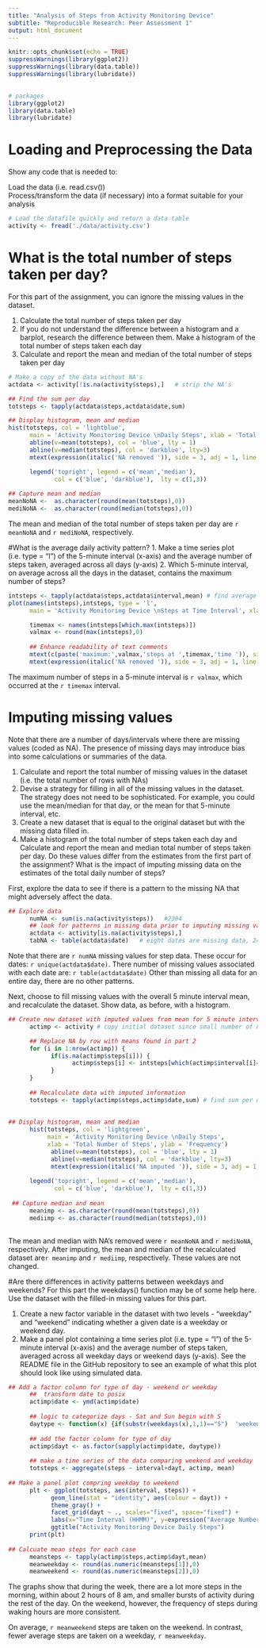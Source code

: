 ```yaml
---
title: "Analysis of Steps from Activity Monitoring Device"
subtitle: "Reproducible Research: Peer Assessment 1"
output: html_document
---
```


```r
knitr::opts_chunk$set(echo = TRUE)
suppressWarnings(library(ggplot2))
suppressWarnings(library(data.table))
suppressWarnings(library(lubridate))
                 
```

```r
# packages 
library(ggplot2)
library(data.table)
library(lubridate)

```

# Loading and Preprocessing the Data
Show any code that is needed to:

Load the data (i.e. read.csv())  
Process/transform the data (if necessary) into a format suitable for your analysis

```r
# Load the datafile quickly and return a data table
activity <- fread('./data/activity.csv')

```

# What is the total number of steps taken per day?
For this part of the assignment, you can ignore the missing values in the dataset.

1. Calculate the total number of steps taken per day
2. If you do not understand the difference between a histogram and a barplot, research the difference between them. Make a histogram of the total number of steps taken each day
3. Calculate and report the mean and median of the total number of steps taken per day

```r
# Make a copy of the data without NA's
actdata <- activity[!is.na(activity$steps),]   # strip the NA's

## Find the sum per day
totsteps <- tapply(actdata$steps,actdata$date,sum) 

## Display histogram, mean and median 
hist(totsteps, col = 'lightblue', 
      main = 'Activity Monitoring Device \nDaily Steps', xlab = 'Total Number of Steps', ylab = 'Frequency')
      abline(v=mean(totsteps), col = 'blue', lty = 1)     
      abline(v=median(totsteps), col = 'darkblue', lty=3)  
      mtext(expression(italic('NA removed ')), side = 3, adj = 1, line = -4)

      legend('topright', legend = c('mean','median'), 
             col = c('blue', 'darkblue'),  lty = c(1,3))
      
## Capture mean and median
meanNoNA <-  as.character(round(mean(totsteps),0))
mediNoNA <-  as.character(round(median(totsteps),0))

```
 
The mean and median of the total number of steps taken per day are `r meanNoNA` and `r mediNoNA`, respectively. 
 
 
 
 
#What is the average daily activity pattern?
1. Make a time series plot (i.e. type = "l") of the 5-minute interval (x-axis) and the average number of steps taken, averaged across all days (y-axis)
2. Which 5-minute interval, on average across all the days in the dataset, contains the maximum number of steps?

```r
intsteps <- tapply(actdata$steps,actdata$interval,mean) # find average per interval
plot(names(intsteps),intsteps, type = 'l',
      main = 'Activity Monitoring Device \nSteps at Time Interval', xlab = 'Time Interval (HHMM)', ylab = 'Average Steps')

      timemax <- names(intsteps[which.max(intsteps)])
      valmax <- round(max(intsteps),0)   
     
      ## Enhance readability of text comments
      mtext(c(paste('maximum:',valmax,'steps at ',timemax,'time ')), side = 3, adj = 1, line = -2)
      mtext(expression(italic('NA removed ')), side = 3, adj = 1, line = -4)

```

The maximum number of steps in a 5-minute interval is `r valmax`, which occurred at the `r timemax` interval. 

# Imputing missing values
Note that there are a number of days/intervals where there are missing values (coded as NA). The presence of missing days may introduce bias into some calculations or summaries of the data.

1. Calculate and report the total number of missing values in the dataset (i.e. the total number of rows with NAs)
2. Devise a strategy for filling in all of the missing values in the dataset. The strategy does not need to be sophisticated. For example, you could use the mean/median for that day, or the mean for that 5-minute interval, etc.
3. Create a new dataset that is equal to the original dataset but with the missing data filled in.
4. Make a histogram of the total number of steps taken each day and Calculate and report the mean and median total number of steps taken per day. Do these values differ from the estimates from the first part of the assignment? What is the impact of imputing missing data on the estimates of the total daily number of steps?

First, explore the data to see if there is a pattern to the missing NA that might adversely affect the data. 

```r
## Explore data
      numNA <- sum(is.na(activity$steps))   #2304
      ## look for patterns in missing data prior to imputing missing values
      actdata <- activity[is.na(activity$steps),]
      tabNA <- table(actdata$date)   # eight dates are missing data, 24*60/5 = 288 measurements
```
Note that there are `r numNA` missing values for step data.  These occur for dates: `r unique(actdata$date)`. There number of missing values associated with each date are: `r table(actdata$date)` Other than missing all data for an entire day, there are no other patterns. 


Next, choose to fill missing values with the overall 5 minute interval mean, and recalculate the dataset. Show data, as before, with a histogram. 
```r
## Create new dataset with imputed values from mean for 5 minute interval
      actimp <- activity # copy initial dataset since small number of na

      ## Replace NA by row with means found in part 2
      for (i in 1:nrow(actimp)) {
            if(is.na(actimp$steps[i])) {
                  actimp$steps[i] <- intsteps[which(actimp$interval[i]==as.numeric(names(intsteps)))]
            }
      }
      
      ## Recalculate data with imputed information
      totsteps <- tapply(actimp$steps,actimp$date,sum) # find sum per day
      
      
## Display histogram, mean and median 
      hist(totsteps, col = 'lightgreen', 
           main = 'Activity Monitoring Device \nDaily Steps', 
           xlab = 'Total Number of Steps', ylab = 'Frequency')
            abline(v=mean(totsteps), col = 'blue', lty = 1)     
            abline(v=median(totsteps), col = 'darkblue', lty=3) 
            mtext(expression(italic('NA imputed ')), side = 3, adj = 1, line = -4)
      
      legend('topright', legend = c('mean','median'), 
             col = c('blue', 'darkblue'),  lty = c(1,3))    
      
 ## Capture median and mean
      meanimp <- as.character(round(mean(totsteps),0))
      mediimp <- as.character(round(median(totsteps),0))     
      
```
The mean and median with NA's removed were `r meanNoNA` and `r mediNoNA`, respectively.  After imputing, the mean and median of the recalculated dataset are`r meanimp` and `r mediimp`, respectively.  These values are not changed. 



#Are there differences in activity patterns between weekdays and weekends?
For this part the weekdays() function may be of some help here. Use the dataset with the filled-in missing values for this part.

1. Create a new factor variable in the dataset with two levels - "weekday" and "weekend" indicating whether a given date is a weekday or weekend day.
2. Make a panel plot containing a time series plot (i.e. type = "l") of the 5-minute interval (x-axis) and the average number of steps taken, averaged across all weekday days or weekend days (y-axis). See the README file in the GitHub repository to see an example of what this plot should look like using simulated data.

```r
## Add a factor column for type of day - weekend or weekday
      ##  transform date to posix
      actimp$date <- ymd(actimp$date)
      
      ## logic to categorize days - Sat and Sun begin with S
      daytype <- function(x) {if(substr(weekdays(x),1,1)=="S")  'weekend' else 'weekday' }
      
      ## add the factor column for type of day 
      actimp$dayt <- as.factor(sapply(actimp$date, daytype))
      
      ## make a time series of the data comparing weekend and weekday 
      totsteps <- aggregate(steps ~ interval+dayt, actimp, mean)
 
## Make a panel plot compring weekday to weekend          
      plt <- ggplot(totsteps, aes(interval, steps)) +
            geom_line(stat = "identity", aes(colour = dayt)) +
            theme_gray() +
            facet_grid(dayt ~ ., scales="fixed", space="fixed") +
            labs(x="Time Interval (HHMM)", y=expression("Average Number of Steps")) +
            ggtitle("Activity Monitoring Device Daily Steps")
      print(plt)  
      
## Calcuate mean steps for each case
      meansteps <- tapply(actimp$steps,actimp$dayt,mean)    
      meanweekday <- round(as.numeric(meansteps[1]),0)
      meanweekend <- round(as.numeric(meansteps[2]),0)
```
The graphs show that during the week, there are a lot more steps in the morning, within about 2 hours of 8 am, and smaller bursts of activity during the rest of the day.  On the weekend, however, the frequency of steps during waking hours are more consistent. 

On average, `r meanweekend` steps are taken on the weekend. In contrast, fewer average steps are taken on a weekday, `r meanweekday`.  
